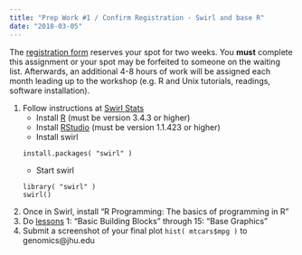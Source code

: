 ```yaml
---
title: "Prep Work #1 / Confirm Registration - Swirl and base R"
date: "2018-03-05"
---
```


The [registration form](http://genomics.jhu.edu/registration.html) reserves your spot for two weeks.  You **must** complete this assignment or your spot may be forfeited to someone on the waiting list.  Afterwards, an additional 4-8 hours of work will be assigned each month leading up to the workshop (e.g. R and Unix tutorials, readings, software installation).

1. Follow instructions at [Swirl Stats](http://swirlstats.com/students.html)
    - Install [R](https://cran.rstudio.com) (must be version 3.4.3 or higher)
    - Install [RStudio](https://www.rstudio.com/products/rstudio/download/) (must be version 1.1.423 or higher)
    - Install swirl 
    ```
    install.packages( "swirl" )
    ```
    - Start swirl
    ```
    library( "swirl" )
    swirl()
    ```
1. Once in Swirl, install “R Programming: The basics of programming in R”
1. Do [lessons](https://github.com/swirldev/swirl_courses) 1: "Basic Building Blocks" through 15: "Base Graphics"
1. Submit a screenshot of your final plot `hist( mtcars$mpg )` to genomics@jhu.edu